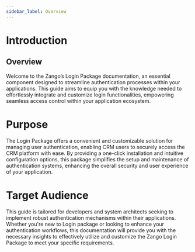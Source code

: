 ```yaml
---
sidebar_label: Overview
---
```


# Introduction

## Overview
Welcome to the Zango’s Login Package documentation, an essential component designed to streamline authentication processes within your applications. This guide aims to equip you with the knowledge needed to effortlessly integrate and customize login functionalities, empowering seamless access control within your application ecosystem.

# Purpose
The Login Package offers a convenient and customizable solution for managing user authentication, enabling CRM users to securely access the CRM platform with ease. By providing a one-click installation and intuitive configuration options, this package simplifies the setup and maintenance of authentication systems, enhancing the overall security and user experience of your application.

# Target Audience
This guide is tailored for developers and system architects seeking to implement robust authentication mechanisms within their applications. Whether you're new to Login package or looking to enhance your authentication workflows, this documentation will provide you with the necessary insights to effectively utilize and customize the Zango Login Package to meet your specific requirements.

